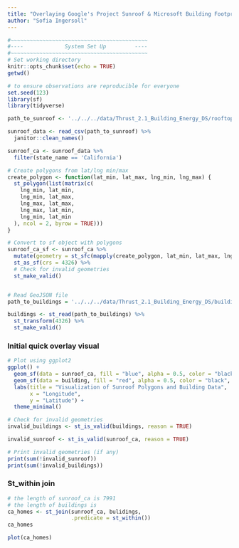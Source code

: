 ```yaml
---
title: "Overlaying Google's Project Sunroof & Microsoft Building Footprint Data"
author: "Sofia Ingersoll"
---
```


```r
#~~~~~~~~~~~~~~~~~~~~~~~~~~~~~~~~~~~~~~~~~~~
#----             System Set Up         ----
#~~~~~~~~~~~~~~~~~~~~~~~~~~~~~~~~~~~~~~~~~~~
# Set working directory 
knitr::opts_chunk$set(echo = TRUE)
getwd()

# to ensure observations are reproducible for everyone
set.seed(123)
library(sf)
library(tidyverse)
```

```r
path_to_sunroof <- '../../../data/Thrust_2.1_Building_Energy_DS/rooftop_solar_potential_data/project-sunroof-census_tract.csv'

sunroof_data <- read_csv(path_to_sunroof) %>% 
  janitor::clean_names()

sunroof_ca <- sunroof_data %>% 
  filter(state_name == 'California')

# Create polygons from lat/lng min/max
create_polygon <- function(lat_min, lat_max, lng_min, lng_max) {
  st_polygon(list(matrix(c(
    lng_min, lat_min,
    lng_min, lat_max,
    lng_max, lat_max,
    lng_max, lat_min,
    lng_min, lat_min
  ), ncol = 2, byrow = TRUE)))
}

# Convert to sf object with polygons
sunroof_ca_sf <- sunroof_ca %>%
  mutate(geometry = st_sfc(mapply(create_polygon, lat_min, lat_max, lng_min, lng_max, SIMPLIFY = FALSE))) %>%
  st_as_sf(crs = 4326) %>% 
  # Check for invalid geometries
  st_make_valid()


# Read GeoJSON file
path_to_buildings = '../../../data/Thrust_2.1_Building_Energy_DS/building_type_data/California.geojson'

buildings <- st_read(path_to_buildings) %>% 
  st_transform(4326) %>% 
  st_make_valid()
```

### Initial quick overlay visual
```r
# Plot using ggplot2
ggplot() +
  geom_sf(data = sunroof_ca, fill = "blue", alpha = 0.5, color = "black", show.legend = TRUE) +
  geom_sf(data = building, fill = "red", alpha = 0.5, color = "black", show.legend = TRUE) +
  labs(title = "Visualization of Sunroof Polygons and Building Data",
       x = "Longitude",
       y = "Latitude") +
  theme_minimal()
```

```r
# Check for invalid geometries
invalid_buildings <- st_is_valid(buildings, reason = TRUE)

invalid_sunroof <- st_is_valid(sunroof_ca, reason = TRUE)

# Print invalid geometries (if any)
print(sum(!invalid_sunroof))
print(sum(!invalid_buildings))
```

### St_within join
```r
# the length of sunroof_ca is 7991
# the length of buildings is 
ca_homes <- st_join(sunroof_ca, bulidings,
                    .predicate = st_within())
ca_homes

plot(ca_homes)
```

